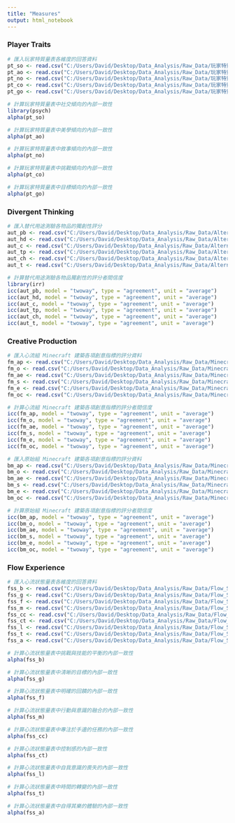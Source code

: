 ---
title: "Measures"
output: html_notebook
---

### **Player Traits**

```{r}
# 匯入玩家特質量表各維度的回答資料
pt_so <- read.csv("C:/Users/David/Desktop/Data_Analysis/Raw_Data/玩家特質量表/社交.csv", stringsAsFactors = TRUE)
pt_ao <- read.csv("C:/Users/David/Desktop/Data_Analysis/Raw_Data/玩家特質量表/美學.csv", stringsAsFactors = TRUE)
pt_no <- read.csv("C:/Users/David/Desktop/Data_Analysis/Raw_Data/玩家特質量表/敘事.csv", stringsAsFactors = TRUE)
pt_co <- read.csv("C:/Users/David/Desktop/Data_Analysis/Raw_Data/玩家特質量表/挑戰.csv", stringsAsFactors = TRUE)
pt_go <- read.csv("C:/Users/David/Desktop/Data_Analysis/Raw_Data/玩家特質量表/目標.csv", stringsAsFactors = TRUE)
```

```{r}
# 計算玩家特質量表中社交傾向的內部一致性
library(psych)
alpha(pt_so)
```

```{r}
# 計算玩家特質量表中美學傾向的內部一致性
alpha(pt_ao)
```

```{r}
# 計算玩家特質量表中敘事傾向的內部一致性
alpha(pt_no)
```

```{r}
# 計算玩家特質量表中挑戰傾向的內部一致性
alpha(pt_co)
```

```{r}
# 計算玩家特質量表中目標傾向的內部一致性
alpha(pt_go)
```

### **Divergent Thinking**

```{r}
# 匯入替代用途測驗各物品的獨創性評分
aut_pb <- read.csv("C:/Users/David/Desktop/Data_Analysis/Raw_Data/Alternate_Uses_Test/塑膠袋.csv", stringsAsFactors = TRUE)
aut_hd <- read.csv("C:/Users/David/Desktop/Data_Analysis/Raw_Data/Alternate_Uses_Test/吹風機.csv", stringsAsFactors = TRUE)
aut_c <- read.csv("C:/Users/David/Desktop/Data_Analysis/Raw_Data/Alternate_Uses_Test/硬幣.csv", stringsAsFactors = TRUE)
aut_tp <- read.csv("C:/Users/David/Desktop/Data_Analysis/Raw_Data/Alternate_Uses_Test/衛生紙.csv", stringsAsFactors = TRUE)
aut_ch <- read.csv("C:/Users/David/Desktop/Data_Analysis/Raw_Data/Alternate_Uses_Test/衣架.csv", stringsAsFactors = TRUE)
aut_t <- read.csv("C:/Users/David/Desktop/Data_Analysis/Raw_Data/Alternate_Uses_Test/牙膏.csv", stringsAsFactors = TRUE)
```

```{r}
# 計算替代用途測驗各物品獨創性的評分者間信度
library(irr)
icc(aut_pb, model = "twoway", type = "agreement", unit = "average")
icc(aut_hd, model = "twoway", type = "agreement", unit = "average")
icc(aut_c, model = "twoway", type = "agreement", unit = "average")
icc(aut_tp, model = "twoway", type = "agreement", unit = "average")
icc(aut_ch, model = "twoway", type = "agreement", unit = "average")
icc(aut_t, model = "twoway", type = "agreement", unit = "average")
```

### **Creative Production**

```{r}
# 匯入心流組 Minecraft 建築各項創意指標的評分資料
fm_ap <- read.csv("C:/Users/David/Desktop/Data_Analysis/Raw_Data/Minecraft創意建造任務/Flow/適當性.csv", stringsAsFactors = TRUE)
fm_o <- read.csv("C:/Users/David/Desktop/Data_Analysis/Raw_Data/Minecraft創意建造任務/Flow/獨創性.csv", stringsAsFactors = TRUE)
fm_ae <- read.csv("C:/Users/David/Desktop/Data_Analysis/Raw_Data/Minecraft創意建造任務/Flow/美感.csv", stringsAsFactors = TRUE)
fm_s <- read.csv("C:/Users/David/Desktop/Data_Analysis/Raw_Data/Minecraft創意建造任務/Flow/驚喜度.csv", stringsAsFactors = TRUE)
fm_e <- read.csv("C:/Users/David/Desktop/Data_Analysis/Raw_Data/Minecraft創意建造任務/Flow/精細度.csv", stringsAsFactors = TRUE)
fm_oc <- read.csv("C:/Users/David/Desktop/Data_Analysis/Raw_Data/Minecraft創意建造任務/Flow/整體創造力.csv", stringsAsFactors = TRUE)
```

```{r}
# 計算心流組 Minecraft 建築各項創意指標的評分者間信度
icc(fm_ap, model = "twoway", type = "agreement", unit = "average")
icc(fm_o, model = "twoway", type = "agreement", unit = "average")
icc(fm_ae, model = "twoway", type = "agreement", unit = "average")
icc(fm_s, model = "twoway", type = "agreement", unit = "average")
icc(fm_e, model = "twoway", type = "agreement", unit = "average")
icc(fm_oc, model = "twoway", type = "agreement", unit = "average")
```

```{r}
# 匯入原始組 Minecraft 建築各項創意指標的評分資料
bm_ap <- read.csv("C:/Users/David/Desktop/Data_Analysis/Raw_Data/Minecraft創意建造任務/Basic/適當性.csv", stringsAsFactors = TRUE)
bm_o <- read.csv("C:/Users/David/Desktop/Data_Analysis/Raw_Data/Minecraft創意建造任務/Basic/獨創性.csv", stringsAsFactors = TRUE)
bm_ae <- read.csv("C:/Users/David/Desktop/Data_Analysis/Raw_Data/Minecraft創意建造任務/Basic/美感.csv", stringsAsFactors = TRUE)
bm_s <- read.csv("C:/Users/David/Desktop/Data_Analysis/Raw_Data/Minecraft創意建造任務/Basic/驚喜度.csv", stringsAsFactors = TRUE)
bm_e <- read.csv("C:/Users/David/Desktop/Data_Analysis/Raw_Data/Minecraft創意建造任務/Basic/精細度.csv", stringsAsFactors = TRUE)
bm_oc <- read.csv("C:/Users/David/Desktop/Data_Analysis/Raw_Data/Minecraft創意建造任務/Basic/整體創造力.csv", stringsAsFactors = TRUE)
```

```{r}
# 計算原始組 Minecraft 建築各項創意指標的評分者間信度
icc(bm_ap, model = "twoway", type = "agreement", unit = "average")
icc(bm_o, model = "twoway", type = "agreement", unit = "average")
icc(bm_ae, model = "twoway", type = "agreement", unit = "average")
icc(bm_s, model = "twoway", type = "agreement", unit = "average")
icc(bm_e, model = "twoway", type = "agreement", unit = "average")
icc(bm_oc, model = "twoway", type = "agreement", unit = "average")
```

### **Flow Experience**

```{r}
# 匯入心流狀態量表各維度的回答資料
fss_b <- read.csv("C:/Users/David/Desktop/Data_Analysis/Raw_Data/Flow_State_Scale/Balance.csv", stringsAsFactors = TRUE)
fss_g <- read.csv("C:/Users/David/Desktop/Data_Analysis/Raw_Data/Flow_State_Scale/Goal.csv", stringsAsFactors = TRUE)
fss_f <- read.csv("C:/Users/David/Desktop/Data_Analysis/Raw_Data/Flow_State_Scale/Feedback.csv", stringsAsFactors = TRUE)
fss_m <- read.csv("C:/Users/David/Desktop/Data_Analysis/Raw_Data/Flow_State_Scale/Merging.csv", stringsAsFactors = TRUE)
fss_cc <- read.csv("C:/Users/David/Desktop/Data_Analysis/Raw_Data/Flow_State_Scale/Concentration.csv", stringsAsFactors = TRUE)
fss_ct <- read.csv("C:/Users/David/Desktop/Data_Analysis/Raw_Data/Flow_State_Scale/Control.csv", stringsAsFactors = TRUE)
fss_l <- read.csv("C:/Users/David/Desktop/Data_Analysis/Raw_Data/Flow_State_Scale/Loss.csv", stringsAsFactors = TRUE)
fss_t <- read.csv("C:/Users/David/Desktop/Data_Analysis/Raw_Data/Flow_State_Scale/Time.csv", stringsAsFactors = TRUE)
fss_a <- read.csv("C:/Users/David/Desktop/Data_Analysis/Raw_Data/Flow_State_Scale/Autotelic.csv", stringsAsFactors = TRUE)
```

```{r}
# 計算心流狀態量表中挑戰與技能的平衡的內部一致性
alpha(fss_b)
```

```{r}
# 計算心流狀態量表中清晰的目標的內部一致性
alpha(fss_g)
```

```{r}
# 計算心流狀態量表中明確的回饋的內部一致性
alpha(fss_f)
```

```{r}
# 計算心流狀態量表中行動與意識的融合的內部一致性
alpha(fss_m)
```

```{r}
# 計算心流狀態量表中專注於手邊的任務的內部一致性
alpha(fss_cc)
```

```{r}
# 計算心流狀態量表中控制感的內部一致性
alpha(fss_ct)
```

```{r}
# 計算心流狀態量表中自我意識的喪失的內部一致性
alpha(fss_l)
```

```{r}
# 計算心流狀態量表中時間的轉變的內部一致性
alpha(fss_t)
```

```{r}
# 計算心流狀態量表中自得其樂的體驗的內部一致性
alpha(fss_a)
```
